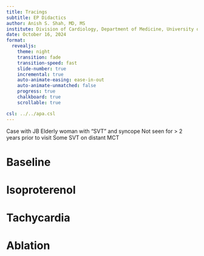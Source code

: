 ```yaml
---
title: Tracings
subtitle: EP Didactics
author: Anish S. Shah, MD, MS
institute: Division of Cardiology, Department of Medicine, University of Utah
date: October 16, 2024
format:
  revealjs:
    theme: night
    transition: fade
    transition-speed: fast
    slide-number: true
    incremental: true
    auto-animate-easing: ease-in-out
    auto-animate-unmatched: false
    progress: true
    chalkboard: true
    scrollable: true

csl: ../../apa.csl
---
```


Case with JB
Elderly woman with "SVT" and syncope 
Not seen for > 2 years prior to visit
Some SVT on distant MCT

# Baseline

## {background-image="baseline-sinus-ecg.png" background-size="contain"}
## {background-image="baseline-intervals.png" background-size="contain"}
## {background-image="baseline-rv-pacing-600.png" background-size="contain"}
## {background-image="baseline-rv-pacing-change-in-retrograde-conduction.png" background-size="contain"}
## {background-image="baseline-rv-pacing-retrograde-fast-and-slow-intervals.png" background-size="contain"}
## {background-image="baseline-rv-pacing-retrograde-va-wcl-360.png" background-size="contain"}
## {background-image="baseline-rv-s1-s2-450-220-with-conduction.png" background-size="contain"}
## {background-image="baseline-rv-s1-s2-verp.png" background-size="contain"}
## {background-image="baseline-cs-s1-av-wcl-370.png" background-size="contain"}
## {background-image="baseline-cs-s1-s2-450-310-av-frp-decrement.png" background-size="contain"}
## {background-image="baseline-cs-s1-s2-450-210-atrial-erp.png" background-size="contain"}
## {background-image="baseline-cs-s1-s2-450-300-block-in-fast-pathway-echo-slow.png" background-size="contain"}
## {background-image="baseline-cs-s1-s2-450-240-fast-pathway-blocks-echo-from-slow.png" background-size="contain"}
## {background-image="parahisian-pacing-nodal-response.png" background-size="contain"}

# Isoproterenol

## {background-image="iso-rv-s1-retrograde-activation-changes.png" background-size="contain"}
## {background-image="iso-rv-s1-retrograde-va-wcl-250.png" background-size="contain"}
## {background-image="iso-rv-s1-s2-400-190-ventricular-erp.png" background-size="contain"}
## {background-image="iso-cs-s1-av-wcl-340.png" background-size="contain"}
## {background-image="iso-cs-s1-s2-450-200-atrial-erp.png" background-size="contain"}

# Tachycardia

## {background-image="tach-surface-ecg.png" background-size="contain"}
## {background-image="tach-onset-with-atrial-pes.png" background-size="contain"}
## {background-image="tach-spontaneous-termination.png" background-size="contain"}
## {background-image="tach-stable-onset-with-atrial-pes.png" background-size="contain"}
## {background-image="tach-intervals.png" background-size="contain"}
## {background-image="tach-rv-pacing-progressive-fusion.png" background-size="contain"}
## {background-image="tach-rv-pacing-entrainment-310.png" background-size="contain"}
## {background-image="tach-vop-response-vahv.png" background-size="contain"}
## {background-image="tach-his-refractory-pvc-without-advancing-atria.png" background-size="contain"}

# Ablation

## {background-image="ablation-off-because-of-pvc.png" background-size="contain"}
## {background-image="ablation-extrastimuli-response-with-an-echo.png" background-size="contain"}
## {background-image="ablation-off-because-v-no-a.png" background-size="contain"}
## {background-image="ablation-extrastimuli-with-echo-beats-after-more-burning.png" background-size="contain"}
## {background-image="ablation-final-burn-close-to-his.png" background-size="contain"}
## {background-image="post-ablation-extras-with-atrial-frp-no-echo.png" background-size="contain"}
## {background-image="post-ablation-extras-with-atrial-erp.png" background-size="contain"}
